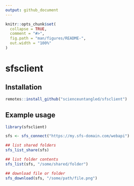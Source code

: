 ```yaml
---
output: github_document
---
```


<!-- README.md is generated from README.Rmd. Please edit that file -->

```r
knitr::opts_chunk$set(
  collapse = TRUE,
  comment = "#>",
  fig.path = "man/figures/README-",
  out.width = "100%"
)
```

# sfsclient

<!-- badges: start -->
<!-- badges: end -->

## Installation

``` r
remotes::install_github("scienceuntangled/sfsclient")

```

## Example usage

```r
library(sfsclient)

sfs <- sfs_connect("https://my.sfs-domain.com/webapi")

## list shared folders
sfs_list_share(sfs)

## list folder contents
sfs_list(sfs, "/some/shared/folder")

## download file or folder
sfs_download(sfs, "/some/path/file.png")

```
